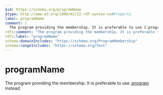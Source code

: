 ```yaml
---
$id: https://schema.org/programName
$type: http://www.w3.org/1999/02/22-rdf-syntax-ns#Property
label: programName
comment: |
  The program providing the membership. It is preferable to use [:program](https://schema.org/program) instead.
rdfs:comment: "The program providing the membership. It is preferable to use [:program](https://schema.org/program) instead."
rdfs:label: "programName"
schema:domainIncludes: "https://schema.org/ProgramMembership"
schema:rangeIncludes: "https://schema.org/Text"
---
```


# programName

The program providing the membership. It is preferable to use [:program](https://schema.org/program) instead.

